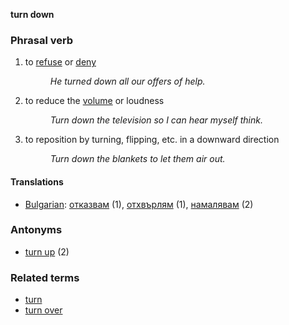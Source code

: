 '''turn down'''

=== Phrasal verb ===
# to [[refuse]] or [[deny]]
#: ''He turned down all our offers of help.''
# to reduce the [[volume]] or loudness
#: ''Turn down the television so I can hear myself think.''
# to reposition by turning, flipping, etc. in a downward direction
#: ''Turn down the blankets to let them air out.''

==== Translations ====
*[[Bulgarian]]: [[отказвам]] (1), [[отхвърлям]] (1), [[намалявам]] (2)

=== Antonyms ===
*[[turn up]] (2)

=== Related terms ===
*[[turn]] 
*[[turn over]]